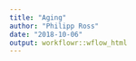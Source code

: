 ```yaml
---
title: "Aging"
author: "Philipp Ross"
date: "2018-10-06"
output: workflowr::wflow_html
---
```



```r

```

